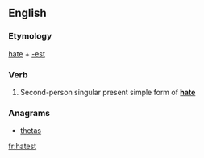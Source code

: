 ==English==

===Etymology===
[[hate]] + [[-est]]

===Verb===
{{en-verb form}}

# {{context|archaic|lang=en}} Second-person singular present simple form of '''[[hate]]'''

===Anagrams===
* [[thetas#English|thetas]]

[[fr:hatest]]